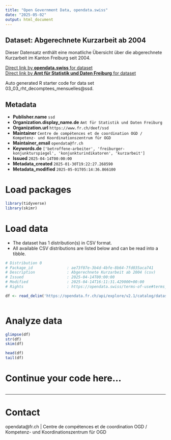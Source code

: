 ```yaml
---
title: "Open Government Data, opendata.swiss"
date: "2025-05-02"
output: html_document
---
```


## Dataset: Abgerechnete Kurzarbeit ab 2004

Dieser Datensatz enthält eine monatliche Übersicht über die abgerechnete Kurzarbeit im Kanton Freiburg seit 2004.

[Direct link by **opendata.swiss** for dataset](https://opendata.swiss/de/dataset/abgerechnete-kurzarbeit-ab-2002)<br>
[Direct link by **Amt für Statistik und Daten Freiburg** for dataset](https://opendata.fr.ch/explore/dataset/03_03_rht_decomptees_mensuelles/)

Auto generated R starter code for data set 03_03_rht_decomptees_mensuelles@ssd.

## Metadata

- **Publisher.name** `ssd`
- **Organization.display_name.de** `Amt für Statistik und Daten Freiburg`
- **Organization.url** `https://www.fr.ch/deef/ssd`
- **Maintainer** `Centre de compétences et de coordination OGD / Kompetenz- und Koordinationszentrum für OGD`
- **Maintainer_email** `opendata@fr.ch`
- **Keywords.de** `['betroffene-arbeiter', 'freiburger-konjunkturspiegel', 'konjunkturindikatoren', 'kurzarbeit']`
- **Issued** `2025-04-14T00:00:00`
- **Metadata_created** `2025-01-30T19:22:27.268590`
- **Metadata_modified** `2025-05-01T05:14:36.866100`


# Load packages

```r

library(tidyverse)
library(skimr)

```

# Load data

-   The dataset has 1 distribution(s) in CSV format.
-   All available CSV distributions are listed below and can be read into a tibble.

```r

# Distribution 0
# Package_id               : ae73f07e-3b4d-4bfe-8b64-7fd035aca741
# Description              : Abgerechnete Kurzarbeit ab 2004 (csv)
# Issued                   : 2025-04-14T00:00:00
# Modified                 : 2025-04-14T16:11:31.429000+00:00
# Rights                   : https://opendata.swiss/terms-of-use#terms_by

df <- read_delim('https://opendata.fr.ch/api/explore/v2.1/catalog/datasets/03_03_rht_decomptees_mensuelles/exports/csv?use_labels=true')



```

# Analyze data

```r

glimpse(df)
str(df)
skim(df)

head(df)
tail(df)

```

# Continue your code here...

```r

```

------------------------------------------------------------------------

# Contact

opendata@fr.ch | Centre de compétences et de coordination OGD / Kompetenz- und Koordinationszentrum für OGD
